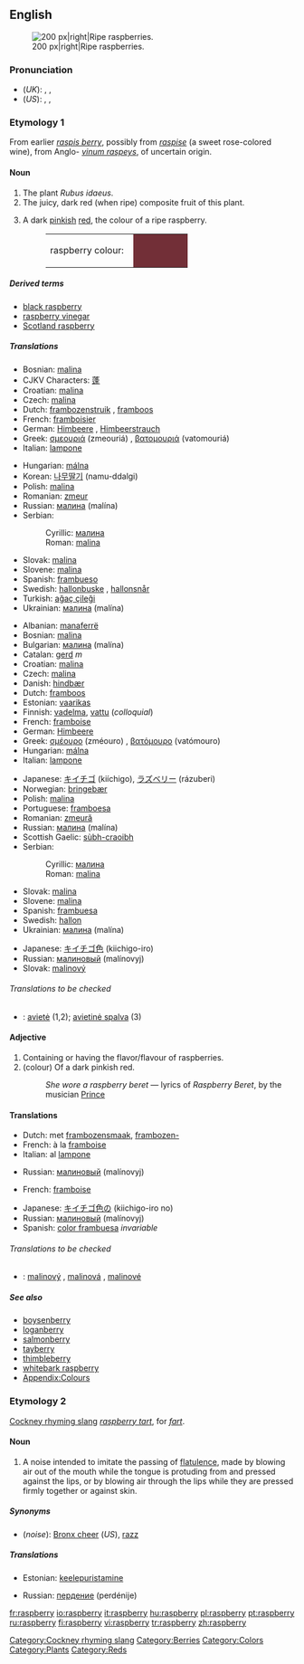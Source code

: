 {{wikipedia}}
==English==
[[Image:Raspberries05.jpg|thumb|200 px|right|Ripe raspberries.]]

===Pronunciation===
<!--Note that the "p" is silent-->
*(''UK''): {{enPR|räz'brē}}, {{IPA|/ˈrɑːzbri/}}, {{SAMPA|/"rA:zbri/}}
*(''US''): {{enPR|răz'bĕ"rē}}, {{IPA|/ˈræzˌbɛri/}}, {{SAMPA|/"r{z%bEri/}}

===Etymology 1===
From earlier ''[[raspis berry]]'', possibly from ''[[raspise]]'' (a sweet rose-colored wine), from Anglo-{{L.}} ''[[vinum raspeys]]'', of uncertain origin.

====Noun====
{{en-noun|raspberries}}

# The plant ''Rubus idaeus''.
# The juicy, dark red (when ripe) composite fruit of this plant.
#<!--DefNColor722F37-->{{colour}} A dark [[pinkish]] [[red]], the colour of a ripe raspberry.
#:<table><tr><td>raspberry colour: &nbsp;</td><td bgcolor="#722F37" width="80">&nbsp; </td></tr></table>

=====Derived terms=====
*[[black raspberry]]
*[[raspberry vinegar]]
*[[Scotland raspberry]]

=====Translations=====
{{trans-top|the plant ''Rubus idaeus''}}
*Bosnian: [[malina#Bosnian|malina]] {{f}}
*CJKV Characters: [[蓬]]
*Croatian: [[malina#Croatian|malina]] {{f}}
*Czech: [[malina#Czech|malina]] {{f}}
*Dutch: [[frambozenstruik]] {{m}}, [[framboos]] {{m}}
*French: [[framboisier]] {{m}}
*German: [[Himbeere]] {{f}}, [[Himbeerstrauch]] {{m}}
*Greek: [[σμεουριά]] (zmeouriá) {{f}}, [[βατομουριά]] (vatomouriá) {{f}}
*Italian: [[lampone]] {{m}}
{{trans-mid}}
*Hungarian: [[málna]]
*Korean: [[나무딸기]] (namu-ddalgi)
*Polish: [[malina#Polish|malina]] {{f}}
*Romanian: [[zmeur]] {{m}}
*Russian: [[малина#Russian|малина]] (malína) {{f}}
*Serbian:
*:Cyrillic: [[малина#Serbian|малина]] {{f}}
*:Roman: [[malina#Serbian|malina]] {{f}}
*Slovak: [[malina#Slovak|malina]] {{f}}
*Slovene: [[malina#Slovene|malina]] {{f}}
*Spanish: [[frambueso]] {{m}}
*Swedish: [[hallonbuske]] {{c}}, [[hallonsnår]] {{n}}
*Turkish: [[ağaç çileği]]
*Ukrainian: [[малина#Ukrainian|малина]] (malína) {{f}}
{{trans-bottom}}

{{trans-top|the fruit of ''Rubus idaeus''}}
*Albanian: [[manaferrë]] {{f}}
*Bosnian: [[malina#Bosnian|malina]] {{f}}
*Bulgarian: [[малина]] (malína) {{f}}
*Catalan: [[gerd]] ''m''
*Croatian: [[malina#Croatian|malina]] {{f}}
*Czech: [[malina#Czech|malina]] {{f}}
*Danish: [[hindbær]]
*Dutch: [[framboos]] {{m}}
*Estonian: [[vaarikas]]
*Finnish: [[vadelma]], [[vattu]] (''colloquial'')
*French: [[framboise]] {{f}}
*German: [[Himbeere]] {{f}}
*Greek: [[σμέουρο]] (zméouro) {{n}}, [[βατόμουρο]] (vatómouro) {{n}}
*Hungarian: [[málna]]
*Italian: [[lampone]] {{m}}
{{trans-mid}}
*Japanese: [[キイチゴ]] (kiíchigo), [[ラズベリー]] (rázuberi)
*Norwegian: [[bringebær]]
*Polish: [[malina#Polish|malina]] {{f}}
*Portuguese: [[framboesa]] {{f}}
*Romanian: [[zmeură]] {{f}}
*Russian: [[малина#Russian|малина]] (malína) {{f}}
*Scottish Gaelic: [[sùbh-craoibh]] {{f}}
*Serbian:
*:Cyrillic: [[малина#Serbian|малина]] {{f}}
*:Roman: [[malina#Serbian|malina]] {{f}}
*Slovak: [[malina#Slovak|malina]] {{f}}
*Slovene: [[malina#Slovene|malina]] {{f}}
*Spanish: [[frambuesa]] {{f}}
*Swedish: [[hallon]] {{n}}
*Ukrainian: [[малина#Ukrainian|малина]] (malína) {{f}}
{{trans-bottom}}

{{trans-top|the colour}}
{{trans-mid}}
*Japanese: [[キイチゴ色]] (kiichigo-iro)
*Russian: [[малиновый]] (malínovyj)
*Slovak: [[malinový]]
{{trans-bottom}}

======Translations to be checked======
<!--Remove this section once all of the translations below have been moved into the tables above.-->
{{checktrans}}
*{{ttbc|Lithuanian}}: [[avietė]] {{f}} (1,2); [[avietinė spalva]] {{m}} (3)

====Adjective====
{{en-adj|-}}

# Containing or having the flavor/flavour of raspberries.
#<!--DefAdjColor722F37-->(colour) Of a dark pinkish red.
#:''She wore a raspberry beret'' &mdash; lyrics of ''Raspberry Beret'', by the musician [[w:Prince_(artist)|Prince]]

====Translations====
{{trans-top|containing or having the flavor/flavour of raspherries}}
*Dutch: met [[frambozensmaak]], [[frambozen-]]
*French: à la [[framboise]]
*Italian: al [[lampone]]
{{trans-mid}}
*Russian: [[малиновый]] (malínovyj)
{{trans-bottom}}

{{trans-top|the colour}}
*French: [[framboise]] {{inv}}
{{trans-mid}}
*Japanese: [[キイチゴ色]]の (kiichigo-iro no)
*Russian: [[малиновый]] (malínovyj)
*Spanish: [[color frambuesa]] ''invariable''
{{trans-bottom}}

======Translations to be checked======
<!--Remove this section once all of the translations below have been moved into the tables above.-->
{{checktrans}}
*{{ttbc|Slovak}}: [[malinový]] {{m}}, [[malinová]] {{f}}, [[malinové]] {{n}}

=====See also=====
*[[boysenberry]]
*[[loganberry]]
*[[salmonberry]]
*[[tayberry]]
*[[thimbleberry]]
*[[whitebark raspberry]]
*[[Appendix:Colours]]

===Etymology 2===
[[Cockney rhyming slang]] ''[[raspberry tart]]'', for ''[[fart]]''.

====Noun====
{{en-noun|raspberries}}

# {{colloquial}} A noise intended to imitate the passing of [[flatulence]], made by blowing air out of the mouth while the tongue is protuding from and pressed against the lips, or by blowing air through the lips while they are pressed firmly together or against skin.

=====Synonyms=====
*(''noise''): [[Bronx cheer]] (''US''), [[razz]]

=====Translations=====
{{trans-top|noise imitative of a fart}}
*Estonian: [[keelepuristamine]]
{{trans-mid}}
*Russian: [[пердение]] (perdénije) {{n}}
{{trans-bottom}}

[[Category:Cockney rhyming slang]]
[[Category:Berries]]
[[Category:Colors]]
[[Category:Plants]]
[[Category:Reds]]

[[fr:raspberry]]
[[io:raspberry]]
[[it:raspberry]]
[[hu:raspberry]]
[[pl:raspberry]]
[[pt:raspberry]]
[[ru:raspberry]]
[[fi:raspberry]]
[[vi:raspberry]]
[[tr:raspberry]]
[[zh:raspberry]]